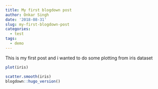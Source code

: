 ```yaml
---
title: My first blogdown post
author: Onkar Singh
date: '2018-08-31'
slug: my-first-blogdown-post
categories:
  - test
tags:
  - demo
---
```

This is my first post and i wanted to do some plotting from iris dataset

```r
plot(iris)
```
```r
scatter.smooth(iris)
blogdown::hugo_version()
```

